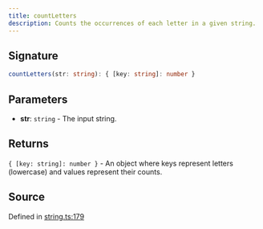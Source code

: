 ```yaml
---
title: countLetters
description: Counts the occurrences of each letter in a given string.
---
```


## Signature

```typescript path=null start=null
countLetters(str: string): { [key: string]: number }
```

## Parameters

- **str**: `string` - The input string.

## Returns

`{ [key: string]: number }` - An object where keys represent letters (lowercase) and values represent their counts.

## Source

Defined in [string.ts:179](https://github.com/koji/ichigyou/blob/main/src/string.ts#L179)
